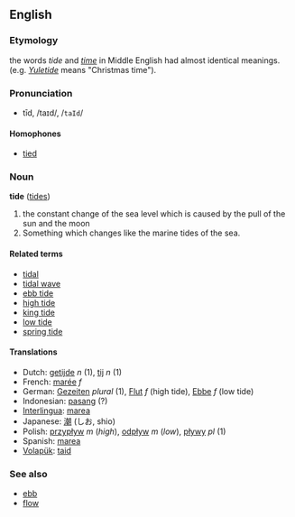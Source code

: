 ==English==
=== Etymology ===
the words ''tide'' and ''[[time]]'' in Middle English had almost identical meanings. (e.g. ''[[Yuletide]]'' means "Christmas time"). 

===Pronunciation===
*tīd, /taɪd/, /<tt>taId</tt>/
====Homophones====
*[[tied]]

=== Noun ===
'''tide''' ([[tides]])

#the constant change of the sea level which is caused by the pull of the sun and the moon
#Something which changes like the marine tides of the sea.

====Related terms====
*[[tidal]]
*[[tidal wave]]
*[[ebb tide]]
*[[high tide]]
*[[king tide]]
*[[low tide]]
*[[spring tide]]

==== Translations ====
*Dutch: [[getijde]] ''n'' (1), [[tij]] ''n'' (1)
*French: [[marée]] ''f''
*German: [[Gezeiten]] ''plural'' (1), [[Flut]] ''f'' (high tide), [[Ebbe]] ''f'' (low tide)
*Indonesian: [[pasang]] (?)
*[[Interlingua]]: [[marea]]
*Japanese: [[潮]] (しお, shio)
*Polish: [[przypływ]] ''m'' (''high''), [[odpływ]] ''m'' (''low''), [[pływy]] ''pl'' (1)
*Spanish: [[marea]]
*[[Volapük]]: [[taid]]

===See also===
*[[ebb]]
*[[flow]]